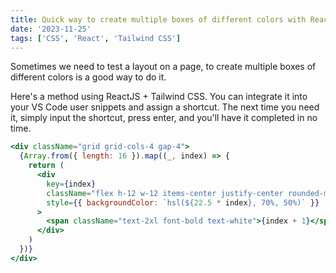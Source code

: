 ```yaml
---
title: Quick way to create multiple boxes of different colors with ReactJS + Tailwind CSS
date: '2023-11-25'
tags: ['CSS', 'React', 'Tailwind CSS']
---
```


Sometimes we need to test a layout on a page, to create multiple boxes of different colors is a good way to do it.

<MultiColorsBoxes />

Here's a method using ReactJS + Tailwind CSS. You can integrate it into your VS Code user snippets and assign a shortcut. The next time you need it, simply input the shortcut, press enter, and you'll have it completed in no time.

```jsx
<div className="grid grid-cols-4 gap-4">
  {Array.from({ length: 16 }).map((_, index) => {
    return (
      <div
        key={index}
        className="flex h-12 w-12 items-center justify-center rounded-md md:h-24 md:w-24"
        style={{ backgroundColor: `hsl(${22.5 * index}, 70%, 50%)` }}
      >
        <span className="text-2xl font-bold text-white">{index + 1}</span>
      </div>
    )
  })}
</div>
```

